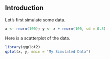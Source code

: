 ## Introduction

Let's first simulate some data.
```r
x <- rnorm(100); y <- x + rnorm(100, sd = 0.5)
```
Here is a scatterplot of the data.
```r
library(ggplot2)
qplot(x, y, main = "My Simulated Data")
```


